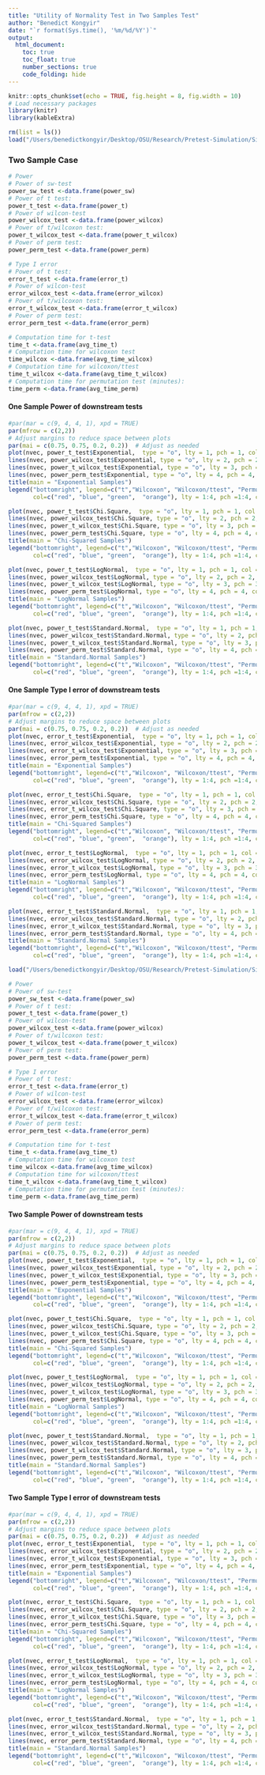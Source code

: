 ```yaml
---
title: "Utility of Normality Test in Two Samples Test"
author: "Benedict Kongyir"
date: "`r format(Sys.time(), '%m/%d/%Y')`"
output: 
  html_document:
    toc: true
    toc_float: true
    number_sections: true
    code_folding: hide
---
```


```r
knitr::opts_chunk$set(echo = TRUE, fig.height = 8, fig.width = 10)
# Load necessary packages
library(knitr)
library(kableExtra)
```


```r
rm(list = ls())
load("/Users/benedictkongyir/Desktop/OSU/Research/Pretest-Simulation/Simulation/AREA UNDER CURVE/POWER/OneSamplepowerAUC.RData")
```


### Two Sample Case

```r
# Power
# Power of sw-test
power_sw_test <-data.frame(power_sw)
# Power of t test:
power_t_test <-data.frame(power_t)
# Power of wilcon-test
power_wilcox_test <-data.frame(power_wilcox)
# Power of t/wilcoxon test:
power_t_wilcox_test <-data.frame(power_t_wilcox)
# Power of perm test:
power_perm_test <-data.frame(power_perm)

# Type I error
# Power of t test:
error_t_test <-data.frame(error_t)
# Power of wilcon-test
error_wilcox_test <-data.frame(error_wilcox)
# Power of t/wilcoxon test:
error_t_wilcox_test <-data.frame(error_t_wilcox)
# Power of perm test:
error_perm_test <-data.frame(error_perm)

# Computation time for t-test 
time_t <-data.frame(avg_time_t)
# Computation time for wilcoxon test
time_wilcox <-data.frame(avg_time_wilcox)
# Computation time for wilcoxon/ttest
time_t_wilcox <-data.frame(avg_time_t_wilcox)
# Computation time for permutation test (minutes):
time_perm <-data.frame(avg_time_perm)
```



#### One Sample Power of downstream tests
```r
#par(mar = c(9, 4, 4, 1), xpd = TRUE)
par(mfrow = c(2,2))
# Adjust margins to reduce space between plots
par(mai = c(0.75, 0.75, 0.2, 0.2))  # Adjust as needed
plot(nvec, power_t_test$Exponential,  type = "o", lty = 1, pch = 1, col = "red", lwd = 3,  xlab = "sample size", ylab = "Power of SW test")
lines(nvec, power_wilcox_test$Exponential, type = "o", lty = 2, pch = 2, col = "blue", lwd = 3)
lines(nvec, power_t_wilcox_test$Exponential, type = "o", lty = 3, pch = 3, col = "green", lwd = 3)
lines(nvec, power_perm_test$Exponential, type = "o", lty = 4, pch = 4, col = "orange", lwd = 3)
title(main = "Exponential Samples")
legend("bottomright", legend=c("t","Wilcoxon", "Wilcoxon/ttest", "Permutation"), lwd = 3,
       col=c("red", "blue", "green",  "orange"), lty = 1:4, pch =1:4, cex = 0.8, title = "Test Method")

plot(nvec, power_t_test$Chi.Square,  type = "o", lty = 1, pch = 1, col = "red", lwd = 3,  xlab = "sample size", ylab = "Power of SW test")
lines(nvec, power_wilcox_test$Chi.Square, type = "o", lty = 2, pch = 2, col = "blue", lwd = 3)
lines(nvec, power_t_wilcox_test$Chi.Square, type = "o", lty = 3, pch = 3, col = "green", lwd = 3)
lines(nvec, power_perm_test$Chi.Square, type = "o", lty = 4, pch = 4, col = "orange", lwd = 3)
title(main = "Chi-Squared Samples")
legend("bottomright", legend=c("t","Wilcoxon", "Wilcoxon/ttest", "Permutation"), lwd = 3,
       col=c("red", "blue", "green",  "orange"), lty = 1:4, pch =1:4, cex = 0.8, title = "Test Method")

plot(nvec, power_t_test$LogNormal,  type = "o", lty = 1, pch = 1, col = "red", lwd = 3,  xlab = "sample size", ylab = "Power of SW test")
lines(nvec, power_wilcox_test$LogNormal, type = "o", lty = 2, pch = 2, col = "blue", lwd = 3)
lines(nvec, power_t_wilcox_test$LogNormal, type = "o", lty = 3, pch = 3, col = "green", lwd = 3)
lines(nvec, power_perm_test$LogNormal, type = "o", lty = 4, pch = 4, col = "orange", lwd = 3)
title(main = "LogNormal Samples")
legend("bottomright", legend=c("t","Wilcoxon", "Wilcoxon/ttest", "Permutation"), lwd = 3,
       col=c("red", "blue", "green",  "orange"), lty = 1:4, pch =1:4, cex = 0.8, title = "Test Method")

plot(nvec, power_t_test$Standard.Normal,  type = "o", lty = 1, pch = 1, col = "red", lwd = 3,  xlab = "sample size", ylab = "Power of SW test")
lines(nvec, power_wilcox_test$Standard.Normal, type = "o", lty = 2, pch = 2, col = "blue", lwd = 3)
lines(nvec, power_t_wilcox_test$Standard.Normal, type = "o", lty = 3, pch = 3, col = "green", lwd = 3)
lines(nvec, power_perm_test$Standard.Normal, type = "o", lty = 4, pch = 4, col = "orange", lwd = 3)
title(main = "Standard.Normal Samples")
legend("bottomright", legend=c("t","Wilcoxon", "Wilcoxon/ttest", "Permutation"), lwd = 3,
       col=c("red", "blue", "green",  "orange"), lty = 1:4, pch =1:4, cex = 0.8, title = "Test Method")

```

#### One Sample Type I error of downstream tests
```r
#par(mar = c(9, 4, 4, 1), xpd = TRUE)
par(mfrow = c(2,2))
# Adjust margins to reduce space between plots
par(mai = c(0.75, 0.75, 0.2, 0.2))  # Adjust as needed
plot(nvec, error_t_test$Exponential,  type = "o", lty = 1, pch = 1, col = "red", lwd = 3,  xlab = "Type I error", ylab = "Power of SW test", ylim = c(0, 0.5))
lines(nvec, error_wilcox_test$Exponential, type = "o", lty = 2, pch = 2, col = "blue", lwd = 3)
lines(nvec, error_t_wilcox_test$Exponential, type = "o", lty = 3, pch = 3, col = "green", lwd = 3)
lines(nvec, error_perm_test$Exponential, type = "o", lty = 4, pch = 4, col = "orange", lwd = 3)
title(main = "Exponential Samples")
legend("bottomright", legend=c("t","Wilcoxon", "Wilcoxon/ttest", "Permutation"), lwd = 3,
       col=c("red", "blue", "green",  "orange"), lty = 1:4, pch =1:4, cex = 0.8, title = "Test Method")

plot(nvec, error_t_test$Chi.Square,  type = "o", lty = 1, pch = 1, col = "red", lwd = 3,  xlab = "Type I error", ylab = "Power of SW test", ylim = c(0, 0.5))
lines(nvec, error_wilcox_test$Chi.Square, type = "o", lty = 2, pch = 2, col = "blue", lwd = 3)
lines(nvec, error_t_wilcox_test$Chi.Square, type = "o", lty = 3, pch = 3, col = "green", lwd = 3)
lines(nvec, error_perm_test$Chi.Square, type = "o", lty = 4, pch = 4, col = "orange", lwd = 3)
title(main = "Chi-Squared Samples")
legend("bottomright", legend=c("t","Wilcoxon", "Wilcoxon/ttest", "Permutation"), lwd = 3,
       col=c("red", "blue", "green",  "orange"), lty = 1:4, pch =1:4, cex = 0.8, title = "Test Method")

plot(nvec, error_t_test$LogNormal,  type = "o", lty = 1, pch = 1, col = "red", lwd = 3,  xlab = "Type I error", ylab = "Power of SW test", ylim = c(0, 0.5))
lines(nvec, error_wilcox_test$LogNormal, type = "o", lty = 2, pch = 2, col = "blue", lwd = 3)
lines(nvec, error_t_wilcox_test$LogNormal, type = "o", lty = 3, pch = 3, col = "green", lwd = 3)
lines(nvec, error_perm_test$LogNormal, type = "o", lty = 4, pch = 4, col = "orange", lwd = 3)
title(main = "LogNormal Samples")
legend("bottomright", legend=c("t","Wilcoxon", "Wilcoxon/ttest", "Permutation"), lwd = 3,
       col=c("red", "blue", "green",  "orange"), lty = 1:4, pch =1:4, cex = 0.8, title = "Test Method")

plot(nvec, error_t_test$Standard.Normal,  type = "o", lty = 1, pch = 1, col = "red", lwd = 3,  xlab = "Type I error", ylab = "Power of SW test", ylim = c(0, 0.5))
lines(nvec, error_wilcox_test$Standard.Normal, type = "o", lty = 2, pch = 2, col = "blue", lwd = 3)
lines(nvec, error_t_wilcox_test$Standard.Normal, type = "o", lty = 3, pch = 3, col = "green", lwd = 3)
lines(nvec, error_perm_test$Standard.Normal, type = "o", lty = 4, pch = 4, col = "orange", lwd = 3)
title(main = "Standard.Normal Samples")
legend("bottomright", legend=c("t","Wilcoxon", "Wilcoxon/ttest", "Permutation"), lwd = 3,
       col=c("red", "blue", "green",  "orange"), lty = 1:4, pch =1:4, cex = 0.8, title = "Test Method")

```
```r
load("/Users/benedictkongyir/Desktop/OSU/Research/Pretest-Simulation/Simulation/AREA UNDER CURVE/POWER/TwoSamplepowerAUC.RData")
```

```r
# Power
# Power of sw-test
power_sw_test <-data.frame(power_sw)
# Power of t test:
power_t_test <-data.frame(power_t)
# Power of wilcon-test
power_wilcox_test <-data.frame(power_wilcox)
# Power of t/wilcoxon test:
power_t_wilcox_test <-data.frame(power_t_wilcox)
# Power of perm test:
power_perm_test <-data.frame(power_perm)

# Type I error
# Power of t test:
error_t_test <-data.frame(error_t)
# Power of wilcon-test
error_wilcox_test <-data.frame(error_wilcox)
# Power of t/wilcoxon test:
error_t_wilcox_test <-data.frame(error_t_wilcox)
# Power of perm test:
error_perm_test <-data.frame(error_perm)

# Computation time for t-test 
time_t <-data.frame(avg_time_t)
# Computation time for wilcoxon test
time_wilcox <-data.frame(avg_time_wilcox)
# Computation time for wilcoxon/ttest
time_t_wilcox <-data.frame(avg_time_t_wilcox)
# Computation time for permutation test (minutes):
time_perm <-data.frame(avg_time_perm)
```

#### Two Sample Power of downstream tests
```r
#par(mar = c(9, 4, 4, 1), xpd = TRUE)
par(mfrow = c(2,2))
# Adjust margins to reduce space between plots
par(mai = c(0.75, 0.75, 0.2, 0.2))  # Adjust as needed
plot(nvec, power_t_test$Exponential,  type = "o", lty = 1, pch = 1, col = "red", lwd = 3, ylim = c(0, 1),  xlab = "sample size", ylab = "Power of SW test")
lines(nvec, power_wilcox_test$Exponential, type = "o", lty = 2, pch = 2, col = "blue", lwd = 3)
lines(nvec, power_t_wilcox_test$Exponential, type = "o", lty = 3, pch = 3, col = "green", lwd = 3)
lines(nvec, power_perm_test$Exponential, type = "o", lty = 4, pch = 4, col = "orange", lwd = 3)
title(main = "Exponential Samples")
legend("bottomright", legend=c("t","Wilcoxon", "Wilcoxon/ttest", "Permutation"), lwd = 3,
       col=c("red", "blue", "green",  "orange"), lty = 1:4, pch =1:4, cex = 0.8, title = "Test Method")

plot(nvec, power_t_test$Chi.Square,  type = "o", lty = 1, pch = 1, col = "red", lwd = 3, ylim = c(0, 1),  xlab = "sample size", ylab = "Power of SW test")
lines(nvec, power_wilcox_test$Chi.Square, type = "o", lty = 2, pch = 2, col = "blue", lwd = 3)
lines(nvec, power_t_wilcox_test$Chi.Square, type = "o", lty = 3, pch = 3, col = "green", lwd = 3)
lines(nvec, power_perm_test$Chi.Square, type = "o", lty = 4, pch = 4, col = "orange", lwd = 3)
title(main = "Chi-Squared Samples")
legend("bottomright", legend=c("t","Wilcoxon", "Wilcoxon/ttest", "Permutation"), lwd = 3,
       col=c("red", "blue", "green",  "orange"), lty = 1:4, pch =1:4, cex = 0.8, title = "Test Method")

plot(nvec, power_t_test$LogNormal,  type = "o", lty = 1, pch = 1, col = "red", lwd = 3,ylim = c(0, 1),  xlab = "sample size", ylab = "Power of SW test")
lines(nvec, power_wilcox_test$LogNormal, type = "o", lty = 2, pch = 2, col = "blue", lwd = 3)
lines(nvec, power_t_wilcox_test$LogNormal, type = "o", lty = 3, pch = 3, col = "green", lwd = 3)
lines(nvec, power_perm_test$LogNormal, type = "o", lty = 4, pch = 4, col = "orange", lwd = 3)
title(main = "LogNormal Samples")
legend("bottomright", legend=c("t","Wilcoxon", "Wilcoxon/ttest", "Permutation"), lwd = 3,
       col=c("red", "blue", "green",  "orange"), lty = 1:4, pch =1:4, cex = 0.8, title = "Test Method")

plot(nvec, power_t_test$Standard.Normal,  type = "o", lty = 1, pch = 1, col = "red", lwd = 3,ylim = c(0, 1),  xlab = "sample size", ylab = "Power of SW test")
lines(nvec, power_wilcox_test$Standard.Normal, type = "o", lty = 2, pch = 2, col = "blue", lwd = 3)
lines(nvec, power_t_wilcox_test$Standard.Normal, type = "o", lty = 3, pch = 3, col = "green", lwd = 3)
lines(nvec, power_perm_test$Standard.Normal, type = "o", lty = 4, pch = 4, col = "orange", lwd = 3)
title(main = "Standard.Normal Samples")
legend("bottomright", legend=c("t","Wilcoxon", "Wilcoxon/ttest", "Permutation"), lwd = 3,
       col=c("red", "blue", "green",  "orange"), lty = 1:4, pch =1:4, cex = 0.8, title = "Test Method")

```

#### Two Sample Type I error of downstream tests
```r
#par(mar = c(9, 4, 4, 1), xpd = TRUE)
par(mfrow = c(2,2))
# Adjust margins to reduce space between plots
par(mai = c(0.75, 0.75, 0.2, 0.2))  # Adjust as needed
plot(nvec, error_t_test$Exponential,  type = "o", lty = 1, pch = 1, col = "red", lwd = 3,  xlab = "Type I error", ylab = "Type I error Rate", ylim = c(0, 0.1))
lines(nvec, error_wilcox_test$Exponential, type = "o", lty = 2, pch = 2, col = "blue", lwd = 3)
lines(nvec, error_t_wilcox_test$Exponential, type = "o", lty = 3, pch = 3, col = "green", lwd = 3)
lines(nvec, error_perm_test$Exponential, type = "o", lty = 4, pch = 4, col = "orange", lwd = 3)
title(main = "Exponential Samples")
legend("bottomright", legend=c("t","Wilcoxon", "Wilcoxon/ttest", "Permutation"), lwd = 3,
       col=c("red", "blue", "green",  "orange"), lty = 1:4, pch =1:4, cex = 0.8, title = "Test Method")

plot(nvec, error_t_test$Chi.Square,  type = "o", lty = 1, pch = 1, col = "red", lwd = 3,  xlab = "Type I error", ylab = "Type I error Rate", ylim = c(0, 0.1))
lines(nvec, error_wilcox_test$Chi.Square, type = "o", lty = 2, pch = 2, col = "blue", lwd = 3)
lines(nvec, error_t_wilcox_test$Chi.Square, type = "o", lty = 3, pch = 3, col = "green", lwd = 3)
lines(nvec, error_perm_test$Chi.Square, type = "o", lty = 4, pch = 4, col = "orange", lwd = 3)
title(main = "Chi-Squared Samples")
legend("bottomright", legend=c("t","Wilcoxon", "Wilcoxon/ttest", "Permutation"), lwd = 3,
       col=c("red", "blue", "green",  "orange"), lty = 1:4, pch =1:4, cex = 0.8, title = "Test Method")

plot(nvec, error_t_test$LogNormal,  type = "o", lty = 1, pch = 1, col = "red", lwd = 3,  xlab = "Type I error", ylab = "Type I error Rate", ylim = c(0, 0.1))
lines(nvec, error_wilcox_test$LogNormal, type = "o", lty = 2, pch = 2, col = "blue", lwd = 3)
lines(nvec, error_t_wilcox_test$LogNormal, type = "o", lty = 3, pch = 3, col = "green", lwd = 3)
lines(nvec, error_perm_test$LogNormal, type = "o", lty = 4, pch = 4, col = "orange", lwd = 3)
title(main = "LogNormal Samples")
legend("bottomright", legend=c("t","Wilcoxon", "Wilcoxon/ttest", "Permutation"), lwd = 3,
       col=c("red", "blue", "green",  "orange"), lty = 1:4, pch =1:4, cex = 0.8, title = "Test Method")

plot(nvec, error_t_test$Standard.Normal,  type = "o", lty = 1, pch = 1, col = "red", lwd = 3,  xlab = "Type I error", ylab = "Type I error Rate", ylim = c(0, 0.1))
lines(nvec, error_wilcox_test$Standard.Normal, type = "o", lty = 2, pch = 2, col = "blue", lwd = 3)
lines(nvec, error_t_wilcox_test$Standard.Normal, type = "o", lty = 3, pch = 3, col = "green", lwd = 3)
lines(nvec, error_perm_test$Standard.Normal, type = "o", lty = 4, pch = 4, col = "orange", lwd = 3)
title(main = "Standard.Normal Samples")
legend("bottomright", legend=c("t","Wilcoxon", "Wilcoxon/ttest", "Permutation"), lwd = 3,
       col=c("red", "blue", "green",  "orange"), lty = 1:4, pch =1:4, cex = 0.8, title = "Test Method")

```

